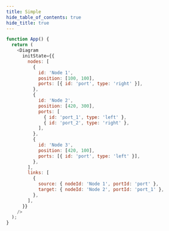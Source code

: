```yaml
---
title: Simple
hide_table_of_contents: true
hide_title: true
---
```


```js live
function App() {
  return (
    <Diagram
      initState={{
        nodes: [
          {
            id: 'Node 1',
            position: [100, 100],
            ports: [{ id: 'port', type: 'right' }],
          },
          {
            id: 'Node 2',
            position: [420, 300],
            ports: [
              { id: 'port_1', type: 'left' },
              { id: 'port_2', type: 'right' },
            ],
          },
          {
            id: 'Node 3',
            position: [420, 100],
            ports: [{ id: 'port', type: 'left' }],
          },
        ],
        links: [
          {
            source: { nodeId: 'Node 1', portId: 'port' },
            target: { nodeId: 'Node 2', portId: 'port_1' },
          },
        ],
      }}
    />
  );
}
```
